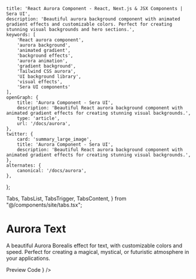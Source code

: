     title: 'React Aurora Component - React, Next.js & JSX Components | Sera UI',
    description: 'Beautiful aurora background component with animated gradient effects and customizable colors. Perfect for creating stunning visual backgrounds and hero sections.',
    keywords: [
        'React aurora component',
        'aurora background',
        'animated gradient',
        'background effects',
        'aurora animation',
        'gradient background',
        'Tailwind CSS aurora',
        'UI background library',
        'visual effects',
        'Sera UI components'
    ],
    openGraph: {
        title: 'Aurora Component - Sera UI',
        description: 'Beautiful React aurora background component with animated gradient effects for creating stunning visual backgrounds.',
        type: 'article',
        url: '/docs/aurora',
    },
    twitter: {
        card: 'summary_large_image',
        title: 'Aurora Component - Sera UI',
        description: 'Beautiful React aurora background component with animated gradient effects for creating stunning visual backgrounds.',
    },
    alternates: {
        canonical: '/docs/aurora',
    },
};

  Tabs,
  TabsList,
  TabsTrigger,
  TabsContent,
} from "@/components/site/tabs.tsx";


# Aurora Text <AI dir="left"/>

A beautiful Aurora Borealis effect for text, with customizable colors and speed. Perfect for creating a magical, mystical, or futuristic atmosphere in your applications.


<Tabs defaultValue="preview" className="">
  <TabsList>
    <TabsTrigger value="preview">Preview</TabsTrigger>
    <TabsTrigger value="code">Code</TabsTrigger>
  </TabsList>
  <TabsContent value="preview">
    <ComponentRenderer component={<AuroraView />} />
  </TabsContent>
  <TabsContent value="code">
    <CodeBlock filePath="src/app/docs/aurora/aurora.tsx" />
  </TabsContent>
</Tabs>

